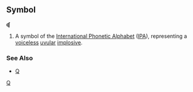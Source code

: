 ==Symbol==
'''ʠ'''

#A symbol of the [[International Phonetic Alphabet]] ([[IPA]]), representing a [[voiceless]] [[uvular]] [[implosive]].
===See Also===
*[[Q]]
[[Category:IPA symbols|Q]]